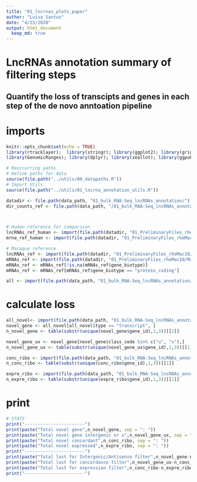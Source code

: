 ```yaml
---
title: "01_lncrnas_plots_paper"
author: "Luisa Santus"
date: "4/23/2020"
output: html_document
  keep_md: true
---
```


# LncRNAs annotation summary of filtering steps 
## Quantify the loss of transcipts and genes in each step of the de novo anntoation pipeline

# imports 
```r
knitr::opts_chunk$set(echo = TRUE)
library(rtracklayer);  library(stringr); library(ggplot2); library(grid); library(gridExtra); library(RColorBrewer); library(readr); library(matrixStats)
library(GenomicRanges); library(dplyr); library(zeallot); library(ggpubr); library(plyr)

# Reoccurring paths
# Define paths for data
source(file.path("../utils/00_datapaths.R"))
# Import Utils
source(file.path("../utils/01_lncrna_annotation_utils.R"))

datadir <- file.path(data_path, "01_bulk_RNA-Seq_lncRNAs_annotation/")
dir_counts_ref <- file.path(data_path, "/01_bulk_RNA-Seq_lncRNAs_annotation/04_quantification/")



# Human reference for comparison
lncRNAs_ref_human <- import(file.path(datadir, "01_PreliminaryFiles_rheMac10/Homo_sapiens.GRCh38.100_known_lncrna.gtf"))
mrna_ref_human <- import(file.path(datadir, "01_PreliminaryFiles_rheMac10/Homo_sapiens.GRCh38.100_known_proteincoding.gtf"))

# Macaque reference
lncRNAs_ref <- import(file.path(datadir, "01_PreliminaryFiles_rheMac10/Macaca_mulatta.Mmul_10.100_known_lncrna.gtf"))
mRNAs_ref <- import(file.path(datadir, "01_PreliminaryFiles_rheMac10/Macaca_mulatta.Mmul_10.100_known_proteincoding.gtf"))
mRNAs_ref <- mRNAs_ref[!is.na(mRNAs_ref$gene_biotype)]
mRNAs_ref <- mRNAs_ref[mRNAs_ref$gene_biotype == "protein_coding"]

all <- import(file.path(data_path, "01_bulk_RNA-Seq_lncRNAs_annotation/03_novel_lncRNAs_list/rheMac10_EBOV_and_novel_genenames.gtf"))
```

# calculate loss
```r
all_novel<- import(file.path(data_path, "01_bulk_RNA-Seq_lncRNAs_annotation/02_RNA-Seq_ribodepl/04_stringtie_gffcompare/merged.annotated.gtf"))
novel_gene <- all_novel[all_novel$type == "transcript", ]
n_novel_gene <- table(substr(unique(novel_gene$gene_id),1,3))[[2]]

novel_gene_ux <- novel_gene[novel_gene$class_code %in% c("u", "x"),]
n_novel_gene_ux <- table(substr(unique(novel_gene_ux$gene_id),1,3))[[1]]

conc_ribo <- import(file.path(data_path, "01_bulk_RNA-Seq_lncRNAs_annotation/03_novel_lncRNAs_list/00_prefilter_candidates/prefilter_candidates.gtf"))
n_conc_ribo <- table(substr(unique(conc_ribo$gene_id),1,3))[[1]]

expre_ribo <- import(file.path(data_path, "01_bulk_RNA-Seq_lncRNAs_annotation/03_novel_lncRNAs_list/02_novel_expressed/candidates.gtf"))
n_expre_ribo <- table(substr(unique(expre_ribo$gene_id),1,3))[[1]]
```

# print
```r
# STATS 
print("-----------------------")
print(paste("Total novel gene",n_novel_gene, sep = ": "))
print(paste("Total novel gene intergenic or x",n_novel_gene_ux, sep = ": "))
print(paste("Total novel concordant",n_conc_ribo, sep = ": "))
print(paste("Total novel expressed",n_expre_ribo, sep = ": "))
print("-----------------------")
print(paste("Total lost for Intergenic/Antisense filter",n_novel_gene-n_novel_gene_ux , sep= ": "))
print(paste("Total lost for concordance filter",n_novel_gene_ux-n_conc_ribo , sep= ": "))
print(paste("Total lost for expression filter",n_conc_ribo-n_expre_ribo , sep= ": "))
print("-----------------------")

```
